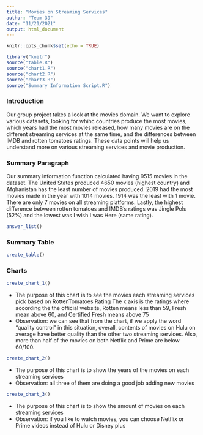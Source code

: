 ```yaml
---
title: "Movies on Streaming Services"
author: "Team 39"
date: "11/21/2021"
output: html_document
---
```


```r
knitr::opts_chunk$set(echo = TRUE)
```

```r
library("knitr")
source("table.R")
source("chart1.R")
source("chart2.R")
source("chart3.R")
source("Summary Information Script.R")
```

### Introduction

Our group project takes a look at the movies domain. We want to explore various datasets, looking for whihc countries produce the most movies, which years had the most movies released, how many movies are on the different streaming services at the same time, and the differences between IMDB and rotten tomatoes ratings. These data points will help us understand more on various streaming services and movie production.

### Summary Paragraph

Our summary information function calculated having 9515 movies in the dataset. The United States produced 4650 movies (highest country) and Afghanistan has the least number of movies produced. 2019 had the most movies made in the year with 1014 movies. 1914 was the least with 1 movie. There are only 7 movies on all streaming platforms. Lastly, the highest difference between rotten tomatoes and IMDB's ratings was Jingle Pols (52%) and the lowest was I wish I was Here (same rating). 


```r
answer_list()
```

### Summary Table

```r
create_table()
```

### Charts
```r
create_chart_1()
```

- The purpose of this chart is to see the movies each streaming services pick based on RottenTomatoes Rating
The x axis is the ratings where according the the official website, Rotten means less than 59, Fresh mean above 60, and Certified Fresh means above 75
- Observation: we can see that from the chart, if we apply the word 
“quality control” in this situation, overall, contents of movies on Hulu on average have better quality than the other two streaming services. Also, more than half of the movies on both Netflix and Prime are below 60/100.


```r
create_chart_2()
```

- The purpose of this chart is to show the years of the movies on each streaming services
- Observation: all three of them are doing a good job adding new movies

```r
create_chart_3()
```

- The purpose of this chart is to show the amount of movies on each streaming services
- Observation: if you like to watch movies, you can choose Netflix or Prime videos instead of Hulu or Disney plus
